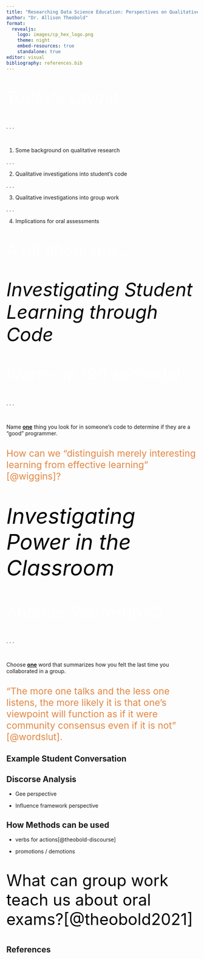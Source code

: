 ```yaml
---
title: "Researching Data Science Education: Perspectives on Qualitative Research Methods"
author: "Dr. Allison Theobold"
format: 
  revealjs:
    logo: images/cp_hex_logo.png
    theme: night
    embed-resources: true
    standalone: true
editor: visual
bibliography: references.bib
---
```


::: {style="font-size: 3em; color: #FFFFFF;"}
Today's Layout
:::

. . .

</br>

1.  Some background on qualitative research

. . .

2.  Qualitative investigations into student's code

. . .

3.  Qualitative investigations into group work

. . .

4.  Implications for oral assessments

## 

::: {style="font-size: 3em; color: #FFFFFF;"}
A bit about me...
:::

##  {background-color="#B6CADA"}

::: {style="font-size: 3.5em; color: #000000;"}
*Investigating Student Learning through Code*
:::

## 

::: {style="font-size: 3em; color: #FFFFFF;"}
Warm-up (90 seconds)
:::

. . .

</br>

Name [**one**]{.underline} thing you look for in someone's code to determine if they are a "good" programmer.

## 

::: {style="font-size: 1.75em; color: #e28743;"}
How can we "distinguish merely interesting learning from effective learning" [@wiggins]?
:::

##  {background-color="#B6CADA"}

::: {style="font-size: 4em; color: #000000;"}
*Investigating Power in the Classroom*
:::

## 

::: {style="font-size: 3em; color: #FFFFFF;"}
Another Warm-up 🙃
:::

. . .

</br>

Choose [**one**]{.underline} word that summarizes how you felt the last time you collaborated in a group.

## 

::: {style="font-size: 1.75em; color: #e28743;"}
"The more one talks and the less one listens, the more likely it is that one's viewpoint will function as if it were community consensus even if it is not" [@wordslut].
:::

## Example Student Conversation

## Discorse Analysis

-   Gee perspective

-   Influence framework perspective

## How Methods can be used

-   verbs for actions[@theobold-discourse]

-   promotions / demotions

##  {background-color="#B6CADA"}

::: {style="font-size: 3em; color: #000000;"}
What can group work teach us about oral exams?[@theobold2021]
:::

## References
